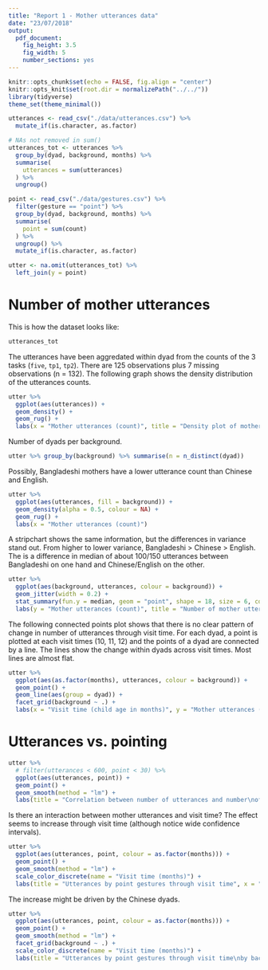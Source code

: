 ```yaml
---
title: "Report 1 - Mother utterances data"
date: "23/07/2018"
output: 
  pdf_document: 
    fig_height: 3.5
    fig_width: 5
    number_sections: yes
---
```


```r
knitr::opts_chunk$set(echo = FALSE, fig.align = "center")
knitr::opts_knit$set(root.dir = normalizePath("../../"))
library(tidyverse)
theme_set(theme_minimal())
```

```r
utterances <- read_csv("./data/utterances.csv") %>%
  mutate_if(is.character, as.factor)

# NAs not removed in sum()
utterances_tot <- utterances %>%
  group_by(dyad, background, months) %>%
  summarise(
    utterances = sum(utterances)
  ) %>%
  ungroup()

point <- read_csv("./data/gestures.csv") %>%
  filter(gesture == "point") %>%
  group_by(dyad, background, months) %>%
  summarise(
    point = sum(count)
  ) %>%
  ungroup() %>%
  mutate_if(is.character, as.factor)

utter <- na.omit(utterances_tot) %>%
  left_join(y = point)
```

# Number of mother utterances

This is how the dataset looks like:

```r
utterances_tot
```

The utterances have been aggredated within dyad from the counts of the 3 tasks (`five`, `tp1`, `tp2`). There are 125 observations plus 7 missing observations (n = 132). The following graph shows the density distribution of the utterances counts.

```r
utter %>%
  ggplot(aes(utterances)) +
  geom_density() +
  geom_rug() +
  labs(x = "Mother utterances (count)", title = "Density plot of mother uttarances")
```

Number of dyads per background.

```r
utter %>% group_by(background) %>% summarise(n = n_distinct(dyad))
```

Possibly, Bangladeshi mothers have a lower utterance count than Chinese and English.

```r
utter %>%
  ggplot(aes(utterances, fill = background)) +
  geom_density(alpha = 0.5, colour = NA) +
  geom_rug() +
  labs(x = "Mother utterances (count)")
```

A stripchart shows the same information, but the differences in variance stand out. From higher to lower variance, Bangladeshi > Chinese > English. The is a difference in median of about 100/150 utterances between Bangladeshi on one hand and Chinese/English on the other.

```r
utter %>%
  ggplot(aes(background, utterances, colour = background)) +
  geom_jitter(width = 0.2) +
  stat_summary(fun.y = median, geom = "point", shape = 18, size = 6, color = "black") +
  labs(y = "Mother utterances (count)", title = "Number of mother utterances by background", subtitle = "The black diamond is the median")
```

The following connected points plot shows that there is no clear pattern of change in number of utterances through visit time. For each dyad, a point is plotted at each visit times (10, 11, 12) and the points of a dyad are connected by a line. The lines show the change within dyads across visit times. Most lines are almost flat.

```r
utter %>%
  ggplot(aes(as.factor(months), utterances, colour = background)) +
  geom_point() +
  geom_line(aes(group = dyad)) +
  facet_grid(background ~ .) +
  labs(x = "Visit time (child age in months)", y = "Mother utterances (count)", title = "Number of mother utterances utterances by visit for\neach background", subtitle = "Each point is a dyad, points of a dyad are connected by a line")
```

# Utterances vs. pointing

```r
utter %>%
  # filter(utterances < 600, point < 30) %>%
  ggplot(aes(utterances, point)) +
  geom_point() +
  geom_smooth(method = "lm") +
  labs(title = "Correlation between number of utterances and number\nof point gestures", x = "Mother utterances (count)", y = "Point gestures (count)")
```

Is there an interaction between mother utterances and visit time? The effect seems to increase through visit time (although notice wide confidence intervals).

```r
utter %>%
  ggplot(aes(utterances, point, colour = as.factor(months))) +
  geom_point() +
  geom_smooth(method = "lm") +
  scale_color_discrete(name = "Visit time (months)") +
  labs(title = "Utterances by point gestures through visit time", x = "Mother utterances (count)", y = "Point gestures (count)")
```

The increase might be driven by the Chinese dyads.

```r
utter %>%
  ggplot(aes(utterances, point, colour = as.factor(months))) +
  geom_point() +
  geom_smooth(method = "lm") +
  facet_grid(background ~ .) +
  scale_color_discrete(name = "Visit time (months)") +
  labs(title = "Utterances by point gestures through visit time\nby background", x = "Mother utterances (count)", y = "Point gestures (count)")
```
